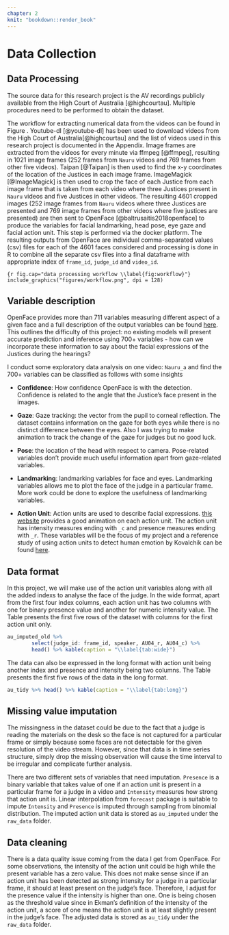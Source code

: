 ```yaml
---
chapter: 2
knit: "bookdown::render_book"
---
```


# Data Collection

## Data Processing

The source data for this research project is the AV recordings publicly available from the High Court of Australia [@highcourtau]. Multiple procedures need to be performed to obtain the dataset.


The workflow for extracting numerical data from the videos can be found in Figure \ref{fig:workflow}. Youtube-dl [@youtube-dl] has been used to download videos from the High Court of Australia[@highcourtau] and the list of videos used in this research project is documented in the Appendix. Image frames are extracted from the videos for every minute via ffmpeg [@ffmpeg], resulting in 1021 image frames (252 frames from `Nauru` videos and 769 frames from other five videos). Taipan [@Taipan] is then used to find the x-y coordinates of the location of the Justices in each image frame. ImageMagick [@ImageMagick] is then used to crop the face of each Justice from each image frame that is taken from each video where three Justices present in `Nauru` videos and five Justices in other videos. The resulting 4601 cropped images (252 image frames from `Nauru` videos where three Justices are presented and 769 image frames from other videos where five justices are presented) are then sent to OpenFace [@baltrusaitis2018openface] to produce the variables for facial landmarking, head pose, eye gaze and facial action unit. This step is performed via the docker platform. The resulting outputs from OpenFace are individual comma-separated values (csv) files for each of the 4601 faces considered and processing is done in R to combine all the separate csv files into a final dataframe with appropriate index of `frame_id`, `judge_id` and `video_id`.

```{r fig.cap="data processing workflow \\label{fig:workflow}"}
include_graphics("figures/workflow.png", dpi = 128)
```

## Variable description

OpenFace provides more than 711 variables measuring different aspect of a given face and a full description of the output variables can be found [here](https://github.com/TadasBaltrusaitis/OpenFace/wiki/Action-Units). This outlines the difficulty of this project: no existing models will present accurate prediction and inference using 700+ variables - how can we incorporate these information to say about the facial expressions of the Justices during the hearings? 

I conduct some exploratory data analysis on one video: `Nauru_a` and find the 700+ variables can be classified as follows with some insights

 - **Confidence**: How confidence OpenFace is with the detection. Confidence is related to the angle that the Justice’s face present in the images. 
 
 - **Gaze**: Gaze tracking: the vector from the pupil to corneal reflection. The dataset contains information on the gaze for both eyes while there is no distinct difference between the eyes. Also I was trying to make animation to track the change of the gaze for judges but no good luck. 
 
 - **Pose**: the location of the head with respect to camera. Pose-related variables don't provide much useful information apart from gaze-related variables. 
 
 - **Landmarking**: landmarking variables for face and eyes. Landmarking variables allows me to plot the face of the judge in a particular frame. More work could be done to explore the usefulness of landmarking variables. 
 
 - **Action Unit**: Action units are used to describe facial expressions. [this website](https://imotions.com/blog/facial-action-coding-system/) provides a good animation on each action unit. The action unit has intensity measures ending with `_c` and presence measures ending with `_r`. These variables will be the focus of my project and a reference study of using action units to detect human emotion by Kovalchik can be found [here](http://www.sloansportsconference.com/wp-content/uploads/2018/02/2005.pdf). 

## Data format

In this project, we will make use of the action unit variables along with all the added indexs to analyse the face of the judge. In the wide format, apart from the first four index columns, each action unit has two columns with one for binary presence value and another for numeric intensity value. The Table \ref{tab:wide} presents the first five rows of the dataset with columns for the first action unit only. 


```r
au_imputed_old %>% 
        select(judge_id: frame_id, speaker, AU04_r, AU04_c) %>% 
        head() %>% kable(caption = "\\label{tab:wide}")
```

The data can also be expressed in the long format with action unit being another index and presence and intensity being two columns. The Table \ref{tab:long} presents the first five rows of the data in the long format. 


```r
au_tidy %>% head() %>% kable(caption = "\\label{tab:long}")
```


## Missing value imputation 

The missingness in the dataset could be due to the fact that a judge is reading the materials on the desk so the face is not captured for a particular frame or simply because some faces are not detectable for the given resolution of the video stream. However, since that data is in time series structure, simply drop the missing observation will cause the time interval to be irregular and complicate further analysis. 

There are two different sets of variables that need imputation. `Presence` is a binary variable that takes value of one if an action unit is present in a particular frame for a judge in a video and `Intensity` measures how strong that action unit is. Linear interpolation from `forecast` package is suitable to impute `Intensity` and `Presence` is imputed through sampling from binomial distribution. The imputed action unit data is stored as `au_imputed` under the `raw_data` folder. 

## Data cleaning

There is a data quality issue coming from the data I get from OpenFace. For some observations, the intensity of the action unit could be high while the present variable has a zero value. This does not make sense since if an action unit has been detected as strong intensity for a judge in a particular frame, it should at least present on the judge's face. Therefore, I adjust for the presence value if the intensity is higher than one. One is being chosen as the threshold value since in Ekman's definition of the intensity of the action unit, a score of one means the action unit is at least slightly present in the judge's face. The adjusted data is stored as `au_tidy` under the `raw_data` folder. 

